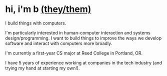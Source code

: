 
# hi, i'm b<span class="text-0"> </span><a class="text-accent text-0" href="https://en.pronouns.page/@_m04">(they/them)</a>

I build things with computers.

I'm particularly interested in <H>human-computer interaction</H> and <H>systems design/programming</H>. I want to build things to improve the ways we develop software and interact with computers more broadly.

I'm currently a first-year CS major at Reed College in Portland, OR.

I have <H>5 years</H> of experience working at companies in the tech industry (and trying my hand at starting my own!).